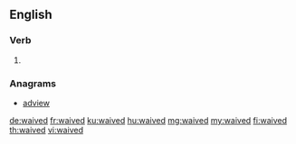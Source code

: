 ==English==

===Verb===
{{head|en|verb form}}

# {{en-past of|waive}}

===Anagrams===
* [[adview#English|adview]]

[[de:waived]]
[[fr:waived]]
[[ku:waived]]
[[hu:waived]]
[[mg:waived]]
[[my:waived]]
[[fi:waived]]
[[th:waived]]
[[vi:waived]]